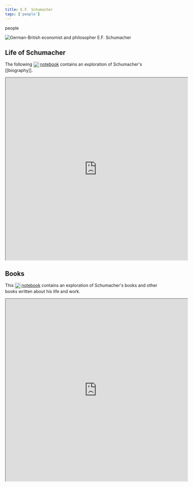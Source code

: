 ```yaml
---
title: E.F. Schumacher
tags: ['people']
---
```


<NoteTag color="beige">people</NoteTag>

<div class="background-image">
  <img
    src = "people/ef-schumacher.png"
    alt= "German-British economist and philosopher E.F. Schumacher"
  />
</div>

## Life of Schumacher

The following [<img src="https://raw.githubusercontent.com/m-arti/ms-notes/4ccb62f36641cd886207d3a35bc403f40a5cf7a7/images/wolfram-icon.svg" alt="A Wolfram Notebook containing an exploration of E.F. Schumacher's biography" style="width:20px; display:inline; vertical-align:middle; padding-right:2px"/>notebook](https://www.wolframcloud.com/obj/mar/Published/efs-bio.nb) contains an exploration of Schumacher's [[biography]].

<iframe src="https://www.wolframcloud.com/view?url=https%3A%2F%2Fraw.githubusercontent.com%2Fm-arti%2Fms-notes%2Fmain%2Fnotebooks%2Fef-schumacher%2Fefs-bio.nb" width="600" height="600"></iframe>

## Books

This [<img src="https://raw.githubusercontent.com/m-arti/ms-notes/4ccb62f36641cd886207d3a35bc403f40a5cf7a7/images/wolfram-icon.svg" alt="A Wolfram Notebook containing an exploration of E.F. Schumacher's books" style="width:20px; display:inline; vertical-align:middle; padding-right:2px"/>notebook](https://www.wolframcloud.com/obj/mar/Published/efs-books.nb) contains an exploration of Schumacher's books and other books written about his life and work.

<iframe src="https://www.wolframcloud.com/view?url=https%3A%2F%2Fraw.githubusercontent.com%2Fm-arti%2Fms-notes%2Fmain%2Fnotebooks%2Fef-schumacher%2Fefs-books.nb" width="600" height="600"></iframe>
